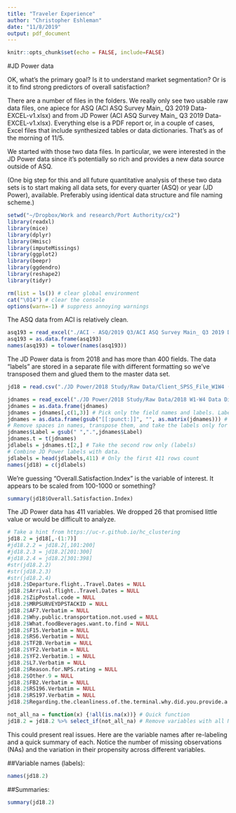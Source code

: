 ```yaml
---
title: "Traveler Experience"
author: "Christopher Eshleman"
date: "11/8/2019"
output: pdf_document
---
```


```r
knitr::opts_chunk$set(echo = FALSE, include=FALSE)
```

\pagenumbering{arabic} 

#JD Power data 

OK, what's the primary goal? Is it to understand market segmentation? Or is it to find strong predictors of overall satisfaction? 

There are a number of files in the folders. We really only see two usable raw data files, one apiece for ASQ (ACI ASQ Survey Main_ Q3 2019 Data-EXCEL-v1.xlsx) and from JD Power (ACI ASQ Survey Main_ Q3 2019 Data-EXCEL-v1.xlsx). Everything else is a PDF report or, in a couple of cases, Excel files that include synthesized tables or data dictionaries. That's as of the morning of 11/5. 

We started with those two data files. In particular, we were interested in the JD Power data since it's potentially so rich and provides a new data source outside of ASQ. 

(One big step for this and all future quantitative analysis of these two data sets is to start making all data sets, for every quarter (ASQ) or year (JD Power), available. Preferably using identical data structure and file naming scheme.) 

```r
setwd("~/Dropbox/Work and research/Port Authority/cx2")
library(readxl) 
library(mice) 
library(dplyr) 
library(Hmisc) 
library(imputeMissings) 
library(ggplot2)
library(beepr) 
library(ggdendro) 
library(reshape2) 
library(tidyr) 

rm(list = ls()) # clear global environment 
cat("\014") # clear the console 
options(warn=-1) # suppress annoying warnings 
```


The ASQ data from ACI is relatively clean. 
```r
asq193 = read_excel("./ACI - ASQ/2019 Q3/ACI ASQ Survey Main_ Q3 2019 Data-EXCEL-v1.xlsx")
asq193 = as.data.frame(asq193) 
names(asq193) = tolower(names(asq193)) 
```


The JD Power data is from 2018 and has more than 400 fields. The data "labels" are stored in a separate file with different formatting so we've transposed them and glued them to the master data set. 
```r
jd18 = read.csv("./JD Power/2018 Study/Raw Data/Client_SPSS_File_W1W4 (1).csv")

jdnames = read_excel("./JD Power/2018 Study/Raw Data/2018 W1-W4 Data Dictionary.xlsx", skip = 1) 
jdnames = as.data.frame(jdnames) 
jdnames = jdnames[,c(1,3)] # Pick only the field names and labels. Labels will be important later.
jdnames = as.data.frame(gsub("[[:punct:]]", "", as.matrix(jdnames))) # Remove special characters.
# Remove spaces in names, transpose them, and take the labels only for short-term use.
jdnames$Label = gsub(" ",".",jdnames$Label) 
jdnames.t = t(jdnames) 
jdlabels = jdnames.t[2,] # Take the second row only (labels) 
# Combine JD Power labels with data. 
jdlabels = head(jdlabels,411) # Only the first 411 rows count 
names(jd18) = c(jdlabels) 
```

We're guessing "Overall.Satisfaction.Index" is the variable of interest. It appears to be scaled from 100-1000 or something? 
```r
summary(jd18$Overall.Satisfaction.Index) 
```

The JD Power data has 411 variables. We dropped 26 that promised little value or would be difficult to analyze. 

```r
# Take a hint from https://uc-r.github.io/hc_clustering 
jd18.2 = jd18[,-(1:7)] 
#jd18.2.2 = jd18.2[,101:200] 
#jd18.2.3 = jd18.2[201:300]
#jd18.2.4 = jd18.2[301:398]
#str(jd18.2.2) 
#str(jd18.2.3) 
#str(jd18.2.4) 
jd18.2$Departure.flight..Travel.Dates = NULL 
jd18.2$Arrival.flight..Travel.Dates = NULL 
jd18.2$ZipPostal.code = NULL 
jd18.2$MRPSURVEYDPSTACKID = NULL 
jd18.2$AF7.Verbatim = NULL 
jd18.2$Why.public.transportation.not.used = NULL 
jd18.2$What.foodBeverages.want.to.find = NULL 
jd18.2$F15.Verbatim = NULL 
jd18.2$RS6.Verbatim = NULL 
jd18.2$TF2B.Verbatim = NULL 
jd18.2$YF2.Verbatim = NULL 
jd18.2$YF2.Verbatim.1 = NULL 
jd18.2$L7.Verbatim = NULL 
jd18.2$Reason.for.NPS.rating = NULL 
jd18.2$Other.9 = NULL 
jd18.2$FB2.Verbatim = NULL 
jd18.2$RS196.Verbatim = NULL 
jd18.2$RS197.Verbatim = NULL 
jd18.2$Regarding.the.cleanliness.of.the.terminal.why.did.you.provide.a.rating.of.MRKTF21B.for.MRKAIRPORT = NULL 

not_all_na = function(x) {!all(is.na(x))} # Quick function 
jd18.2 = jd18.2 %>% select_if(not_all_na) # Remove variables with all NAs. 
```

This could present real issues. Here are the variable names after re-labeling and a quick summary of each. Notice the number of missing observations (NAs) and the variation in their propensity across different variables. 

##Variable names (labels):

```r
names(jd18.2) 
```

##Summaries: 
```r
summary(jd18.2) 
```


